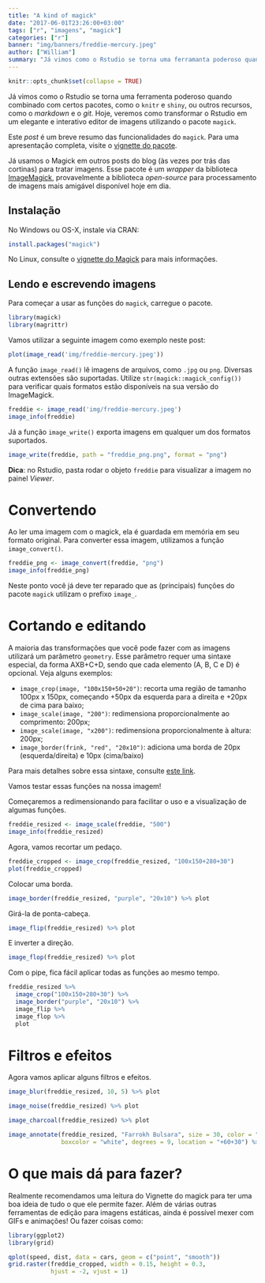 ```yaml
---
title: "A kind of magick"
date: "2017-06-01T23:26:00+03:00"
tags: ["r", "imagens", "magick"]
categories: ["r"]
banner: "img/banners/freddie-mercury.jpeg"
author: ["William"]
summary: "Já vimos como o Rstudio se torna uma ferramanta poderoso quando combinado com certos pacotes, como o `knitr` e `shiny`, ou outros recursos, como o *markdown* e o *git*. Hoje, veremos como transformar o Rstudio em um elegante e interativo editor de imagens utilizando o pacote `magick`."
---
```


```r
knitr::opts_chunk$set(collapse = TRUE)
```

Já vimos como o Rstudio se torna uma ferramenta poderoso quando combinado com certos pacotes, como o `knitr` e `shiny`, ou outros recursos, como o *markdown* e o *git*. Hoje, veremos como transformar o Rstudio em um elegante e interativo editor de imagens utilizando o pacote `magick`.

Este *post* é um breve resumo das funcionalidades do `magick`. Para uma apresentação completa, visite o [vignette do pacote](https://cran.r-project.org/web/packages/magick/vignettes/intro.html).

Já usamos o Magick em outros posts do blog (às vezes por trás das cortinas) para tratar imagens. Esse pacote é um *wrapper* da biblioteca [ImageMagick](https://www.imagemagick.org/Magick++/STL.html), provavelmente a biblioteca *open-source* para processamento de imagens mais amigável disponível hoje em dia.

## Instalação

No Windows ou OS-X, instale via CRAN:

```r
install.packages("magick")
```

No Linux, consulte o [vignette do Magick](https://cran.r-project.org/web/packages/magick/vignettes/intro.html#build_from_source) para mais informações.


## Lendo e escrevendo imagens

Para começar a usar as funções do `magick`, carregue o pacote.

```r
library(magick)
library(magrittr)
```

Vamos utilizar a seguinte imagem como exemplo neste post:

```r
plot(image_read('img/freddie-mercury.jpeg'))
```

A função `image_read()` lê imagens de arquivos, como `.jpg` ou `png`. Diversas outras extensões são suportadas. Utilize `str(magick::magick_config())` para verificar quais formatos estão disponíveis na sua versão do ImageMagick.

```r
freddie <- image_read('img/freddie-mercury.jpeg')
image_info(freddie)
```

Já a função `image_write()` exporta imagens em qualquer um dos formatos suportados.

```r
image_write(freddie, path = "freddie_png.png", format = "png")
```

**Dica**: no Rstudio, pasta rodar o objeto `freddie` para visualizar a imagem no painel *Viewer*.

# Convertendo

Ao ler uma imagem com o magick, ela é guardada em memória em seu formato original. Para converter essa imagem, utilizamos a função `image_convert()`.

```r
freddie_png <- image_convert(freddie, "png")
image_info(freddie_png)
```

Neste ponto você já deve ter reparado que as (principais) funções do pacote `magick` utilizam o prefixo `image_`.

# Cortando e editando

A maioria das transformações que você pode fazer com as imagens utilizará um parâmetro `geometry`. Esse parâmetro requer uma sintaxe especial, da forma AXB+C+D, sendo que cada elemento (A, B, C e D) é opcional. Veja alguns exemplos:

- `image_crop(image, "100x150+50+20")`: recorta uma região de tamanho 100px x 150px, começando +50px da esquerda para a direita e +20px de cima para baixo;
- `image_scale(image, "200")`: redimensiona proporcionalmente ao comprimento: 200px;
- `image_scale(image, "x200")`: redimensiona proporcionalmente à altura: 200px;
- `image_border(frink, "red", "20x10")`: adiciona uma borda de 20px (esquerda/direita) e 10px (cima/baixo)

Para mais detalhes sobre essa sintaxe, consulte [este link](http://www.imagemagick.org/Magick++/Geometry.html).


Vamos testar essas funções na nossa imagem! 

Começaremos a redimensionando para facilitar o uso e a visualização de algumas funções.

```r
freddie_resized <- image_scale(freddie, "500")
image_info(freddie_resized)
```

Agora, vamos recortar um pedaço.

```r
freddie_cropped <- image_crop(freddie_resized, "100x150+280+30")
plot(freddie_cropped)
```

Colocar uma borda.

```r
image_border(freddie_resized, "purple", "20x10") %>% plot
```

Girá-la de ponta-cabeça.

```r
image_flip(freddie_resized) %>% plot
```

E inverter a direção.

```r
image_flop(freddie_resized) %>% plot
```

Com o pipe, fica fácil aplicar todas as funções ao mesmo tempo.

```r
freddie_resized %>% 
  image_crop("100x150+280+30") %>% 
  image_border("purple", "20x10") %>% 
  image_flip %>% 
  image_flop %>%
  plot
```

# Filtros e efeitos

Agora vamos aplicar alguns filtros e efeitos.

```r
image_blur(freddie_resized, 10, 5) %>% plot
```

```r
image_noise(freddie_resized) %>% plot
```

```r
image_charcoal(freddie_resized) %>% plot
```

```r
image_annotate(freddie_resized, "Farrokh Bulsara", size = 30, color = "red", 
               boxcolor = "white", degrees = 9, location = "+60+30") %>% plot
```


# O que mais dá para fazer?

Realmente recomendamos uma leitura do Vignette do magick para ter uma boa ideia de tudo o que ele permite fazer. Além de várias outras ferramentas de edição para imagens estáticas, ainda é possível mexer com GIFs e animações! Ou fazer coisas como:

```r
library(ggplot2)
library(grid)

qplot(speed, dist, data = cars, geom = c("point", "smooth"))
grid.raster(freddie_cropped, width = 0.15, height = 0.3,
            hjust = -2, vjust = 1)
```


